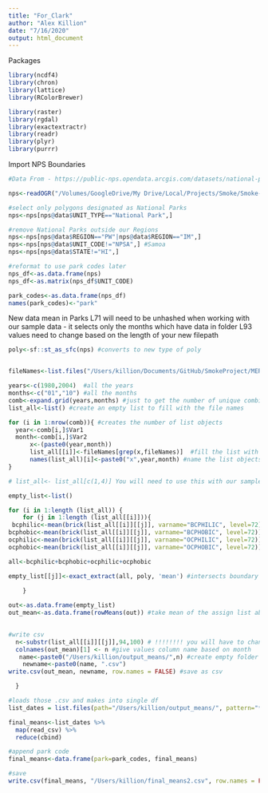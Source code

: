 ```yaml
---
title: "For_Clark"
author: "Alex Killion"
date: "7/16/2020"
output: html_document
---
```



Packages
```r
library(ncdf4)
library(chron)
library(lattice)
library(RColorBrewer)

library(raster)
library(rgdal)
library(exactextractr)
library(readr)
library(plyr)
library(purrr)
```


Import NPS Boundaries 
```r
#Data From - https://public-nps.opendata.arcgis.com/datasets/national-park-service-park-unit-boundaries

nps<-readOGR("/Volumes/GoogleDrive/My Drive/Local/Projects/Smoke/Smoke-Signal/NPS_poly/NPS_poly.shp")

#select only polygons designated as National Parks
nps<-nps[nps@data$UNIT_TYPE=="National Park",]

#remove National Parks outside our Regions
nps<-nps[nps@data$REGION=="PW"|nps@data$REGION=="IM",]
nps<-nps[nps@data$UNIT_CODE!="NPSA",] #Samoa
nps<-nps[nps@data$STATE!="HI",]

#reformat to use park codes later
nps_df<-as.data.frame(nps)
nps_df<-as.matrix(nps_df$UNIT_CODE)

park_codes<-as.data.frame(nps_df)
names(park_codes)<-"park"

```

New data mean in Parks 
L71 will need to be unhashed when working with our sample data - it selects only the months which have data in folder
L93 values need to change based on the length of your new filepath
```r

poly<-sf::st_as_sfc(nps) #converts to new type of poly


fileNames<-list.files("/Users/killion/Documents/GitHub/SmokeProject/MERRA_DATA_ORG_PRACT",full.names = TRUE)

years<-c(1980,2004)  #all the years
months<-c("01","10") #all the months
comb<-expand.grid(years,months) #just to get the number of unique combinations
list_all<-list() #create an empty list to fill with the file names

for (i in 1:nrow(comb)){ #creates the number of list objects
  year<-comb[i,]$Var1
  month<-comb[i,]$Var2
      x<-(paste0(year,month))
      list_all[[i]]<-fileNames[grep(x,fileNames)]  #fill the list with the file names
      names(list_all)[i]<-paste0("x",year,month) #name the list objects
}

# list_all<- list_all[c(1,4)] You will need to use this with our sample data folder

empty_list<-list()

for (i in 1:length (list_all)) {
    for (j in 1:length (list_all[[i]])){
 bcphilic<-mean(brick(list_all[[i]][[j]], varname="BCPHILIC", level=72)) #one day - first bracket is month, 2nd is day, within a day is 8 layers by hour - the "level" dimension refers to veritcal layers where 72=surface and 1=top of atmosphere
bcphobic<-mean(brick(list_all[[i]][[j]], varname="BCPHOBIC", level=72))
ocphilic<-mean(brick(list_all[[i]][[j]], varname="OCPHILIC", level=72))
ocphobic<-mean(brick(list_all[[i]][[j]], varname="OCPHOBIC", level=72))

all<-bcphilic+bcphobic+ocphilic+ocphobic

empty_list[[j]]<-exact_extract(all, poly, 'mean') #intersects boundary

    }
  
out<-as.data.frame(empty_list)
out_mean<-as.data.frame(rowMeans(out)) #take mean of the assign list above

   
#write csv
  n<-substr(list_all[[i]][[j]],94,100) # !!!!!!!! you will have to change 94 and 100 based on the length of your filepaths - this selects just the year and month i.e. 20041008
  colnames(out_mean)[1] <- n #give values column name based on month
   name<-paste0("/Users/killion/output_means/",n) #create empty folder to save to
    newname<-paste0(name, ".csv")
write.csv(out_mean, newname, row.names = FALSE) #save as csv

  }

#loads those .csv and makes into single df
list_dates = list.files(path="/Users/killion/output_means/", pattern="*.csv", full.names=TRUE) #same folder you saved above output

final_means<-list_dates %>%
  map(read_csv) %>%
  reduce(cbind)

#append park code
final_means<-data.frame(park=park_codes, final_means)

#save
write.csv(final_means, "/Users/killion/final_means2.csv", row.names = FALSE)


```

